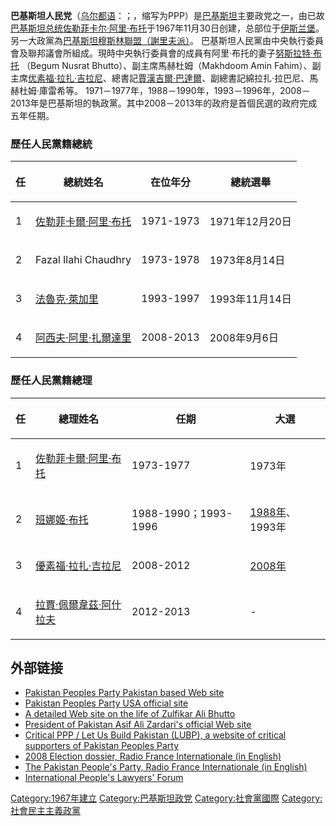 {{Infobox political party
|name               = 巴基斯坦人民黨
|native_name        =پاكستان پيپلزپارٹی
|lang1              =
|name_lang1         =
|logo               =[[File:Pakistan_Peoples_Party_Flag_with_arrow.png|200px]]
|colorcode          =red
|leader             =
|chairman           =[[比拉瓦爾·布托·扎爾達里|比拉瓦爾·布托·扎爾達里]]
|president          =[[阿敏·法希姆|阿敏·法希姆]]
|secretary          =[[賈漢吉爾·巴達爾|賈漢吉爾·巴達爾]]
|founder            =[[佐勒菲卡爾·阿里·布托|佐勒菲卡爾·阿里·布托]]
|leader1_title      = 共同主席
|leader1_name       =[[阿西夫·阿里·扎爾達里|阿西夫·阿里·扎爾達里]]
|slogan             ="''Roti Kapra Aur Makan''"
|founded            = {{Start date|1967|12|09}}
|dissolved          = <!-- {{End date|YYYY|MM|DD}} -->
|merger             =
|split              =
|predecessor        =
|merged             =
|headquarters       =伊斯兰堡人民黨总部, <br>Bilawal House I
|newspaper          =
|student_wing       =人民學生聯盟
|youth_wing         =巴基斯坦人民黨青年團
|membership_year    =
|membership         =
|ideology           =[[伊斯蘭社會主義|伊斯蘭社會主義]]<br/>[[民主社會主義|民主社會主義]]<br/>[[社會民主主義|社會民主主義]]<br/>[[社會自由主義|社會自由主義]]<br/>[[第三條道路|第三條道路]]
|religion           =
|national           =
|international      =[[社會黨國際|社會黨國際]]
|affiliation1_title =
|affiliation1       =
|colors             =紅色
|blank1_title       =
|blank1             =
|seats1_title       =[[巴基斯坦國民議會|國民議會]]
|seats1             = {{Infobox political party/seats|56|342|hex=red}}
|seats2_title       = [[巴基斯坦參議院|參議院]]
|seats2             ={{Infobox political party/seats|21|100|hex=red}}
|seats3_title       =
|position           = [[中間偏左|中間偏左]]
|seats3             =
|symbol             = <!-- 檔案不存在 '''箭''' -->
|flag               = [[Image:Flag_of_Pakistan_People's_Party.svg|100px]]
|website            = [http://www.ppp.org.pk/ http://www.ppp.org.pk/]
|country            = 巴基斯坦
|footnotes          =
}}
{{Politics of Pakistan}}
'''巴基斯坦人民党'''（[[乌尔都语|乌尔都语]]：{{lang|ur|پاکستان پیپلز پارٹی}}；{{lang-en|Pakistan People's Party}}，缩写为PPP）是[[巴基斯坦|巴基斯坦]]主要政党之一，由已故[[巴基斯坦总统|巴基斯坦总统]][[佐勒菲卡尔·阿里·布托|佐勒菲卡尔·阿里·布托]]于1967年11月30日创建，总部位于[[伊斯兰堡|伊斯兰堡]]。另一大政黨為[[巴基斯坦穆斯林聯盟（謝里夫派）|巴基斯坦穆斯林聯盟（謝里夫派）]]。
巴基斯坦人民黨由中央執行委員會及聯邦議會所組成。現時中央執行委員會的成員有阿里·布托的妻子[[努斯拉特·布托|努斯拉特·布托]] （Begum Nusrat Bhutto）、副主席馬赫杜姆（Makhdoom Amin Fahim）、副主席[[优素福·拉扎·吉拉尼|优素福·拉扎·吉拉尼]]、總書記[[賈漢吉爾·巴達爾|賈漢吉爾·巴達爾]]、副總書記綿拉扎·拉巴尼、馬赫杜姆·庫雷希等。
1971－1977年，1988－1990年，1993－1996年，2008－2013年是巴基斯坦的執政黨。其中2008－2013年的政府是首個民選的政府完成五年任期。

===歷任人民黨籍總統===
{| class="sortable wikitable"
!任
!總統姓名
!在位年分
!總統選舉
|- style="vertical-align: middle; text-align: center;"
|1
|[[佐勒菲卡爾·阿里·布托|佐勒菲卡爾·阿里·布托]]
|1971-1973
|1971年12月20日
|- style="vertical-align: middle; text-align: center;"
|2
|Fazal Ilahi Chaudhry
|1973-1978
|1973年8月14日
|-
|3
|[[法魯克·萊加里|法魯克·萊加里]]
|1993-1997
|1993年11月14日
|-
|4
|[[阿西夫·阿里·扎爾達里|阿西夫·阿里·扎爾達里]]
|2008-2013
|2008年9月6日
|}

===歷任人民黨籍總理===
{| class="sortable wikitable"
!任
!總理姓名
!任期
!大選
|- style="vertical-align: middle; text-align: center;"
|1
|[[佐勒菲卡爾·阿里·布托|佐勒菲卡爾·阿里·布托]]
|1973-1977
|1973年
|- style="vertical-align: middle; text-align: center;"
|2
|[[班娜姬·布托|班娜姬·布托]]
|1988-1990；1993-1996
|[[1988年巴基斯坦大選|1988年]]、1993年
|- style="vertical-align: middle; text-align: center;"
|3
|[[優素福·拉扎·吉拉尼|優素福·拉扎·吉拉尼]]
|2008-2012
|[[2008年巴基斯坦國會選舉|2008年]]
|- style="vertical-align: middle; text-align: center;"
|4
|[[拉賈·佩爾韋茲·阿什拉夫|拉賈·佩爾韋茲·阿什拉夫]]
|2012-2013
| -
|}

==外部链接==
{{commons|Pakistan Peoples Party}}
* [http://www.ppp.org.pk Pakistan Peoples Party Pakistan based Web site] {{Wayback|url=http://www.ppp.org.pk/ |date=20110123101323 }}
* [http://www.pppusa.org Pakistan Peoples Party USA official site] {{Wayback|url=http://www.pppusa.org/ |date=20210228050905 }}
* [https://web.archive.org/web/20111026074221/http://www.bhutto.org/ A detailed Web site on the life of Zulfikar Ali Bhutto]
* [https://web.archive.org/web/20090601075909/http://www.president-of-pakistan.com/ President of Pakistan Asif Ali Zardari's official Web site]
* [http://www.criticalppp.com Critical PPP / Let Us Build Pakistan (LUBP), a website of critical supporters of Pakistan Peoples Party] {{Wayback|url=http://www.criticalppp.com/ |date=20210125055128 }}
* [http://www.rfi.fr/actuen/pages/001/page_10.asp 2008 Election dossier, Radio France Internationale (in English)] {{Wayback|url=http://www.rfi.fr/actuen/pages/001/page_10.asp |date=20210226172533 }}
* [http://www.rfi.fr/actuen/articles/101/article_311.asp The Pakistan People's Party, Radio France Internationale (in English)] {{Wayback|url=http://www.rfi.fr/actuen/articles/101/article_311.asp |date=20191124041927 }}
* [https://web.archive.org/web/20111201162631/http://www.i-plf.org/ International People's Lawyers' Forum]
{{巴基斯坦政党}}
{{DEFAULTSORT:Pakistan}}
[[Category:1967年建立|Category:1967年建立]]
[[Category:巴基斯坦政党|Category:巴基斯坦政党]]
[[Category:社會黨國際|Category:社會黨國際]]
[[Category:社會民主主義政黨|Category:社會民主主義政黨]]